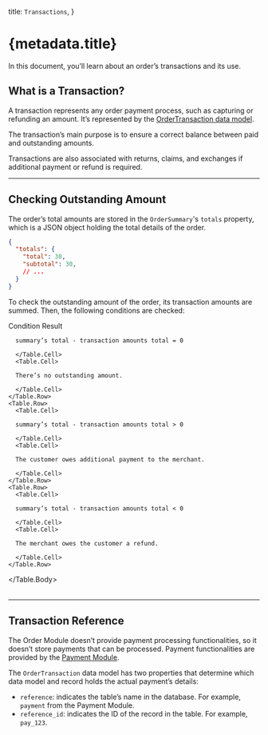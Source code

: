 
  title: `Transactions`,
}

# {metadata.title}

In this document, you’ll learn about an order’s transactions and its use.

## What is a Transaction?

A transaction represents any order payment process, such as capturing or refunding an amount. It’s represented by the [OrderTransaction data model](/references/order/models/OrderTransaction).

The transaction’s main purpose is to ensure a correct balance between paid and outstanding amounts.

Transactions are also associated with returns, claims, and exchanges if additional payment or refund is required.

---

## Checking Outstanding Amount

The order’s total amounts are stored in the `OrderSummary`'s `totals` property, which is a JSON object holding the total details of the order.

```json
{
  "totals": {
    "total": 30,
    "subtotal": 30,
    // ...
  }
}
```

To check the outstanding amount of the order, its transaction amounts are summed. Then, the following conditions are checked:

<Table>
  <Table.Header>
    <Table.Row>
      <Table.HeaderCell>Condition</Table.HeaderCell>
      <Table.HeaderCell>Result</Table.HeaderCell>
    </Table.Row>
  </Table.Header>
  <Table.Body>
    <Table.Row>
      <Table.Cell>
      
      summary’s total - transaction amounts total = 0
      
      </Table.Cell>
      <Table.Cell>
      
      There’s no outstanding amount.
      
      </Table.Cell>
    </Table.Row>
    <Table.Row>
      <Table.Cell>
      
      summary’s total - transaction amounts total > 0
      
      </Table.Cell>
      <Table.Cell>
      
      The customer owes additional payment to the merchant.
      
      </Table.Cell>
    </Table.Row>
    <Table.Row>
      <Table.Cell>
      
      summary’s total - transaction amounts total < 0
      
      </Table.Cell>
      <Table.Cell>
      
      The merchant owes the customer a refund.
      
      </Table.Cell>
    </Table.Row>
  </Table.Body>
</Table>

---

## Transaction Reference

The Order Module doesn’t provide payment processing functionalities, so it doesn’t store payments that can be processed. Payment functionalities are provided by the [Payment Module](../../payment/page.mdx).

The `OrderTransaction` data model has two properties that determine which data model and record holds the actual payment’s details:

- `reference`: indicates the table’s name in the database. For example, `payment` from the Payment Module.
- `reference_id`: indicates the ID of the record in the table. For example, `pay_123`.